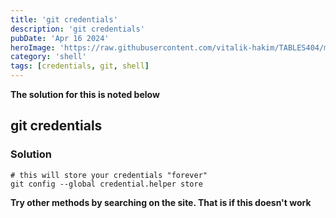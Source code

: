 ```yaml
---
title: 'git credentials'
description: 'git credentials'
pubDate: 'Apr 16 2024'
heroImage: 'https://raw.githubusercontent.com/vitalik-hakim/TABLES404/main/error_b/SHELL.jpg'
category: 'shell'
tags: [credentials, git, shell]
---
```


**The solution for this is noted below**

## git credentials

### Solution

```shell
# this will store your credentials "forever"
git config --global credential.helper store
```

**Try other methods by searching on the site. That is if this doesn't work**
